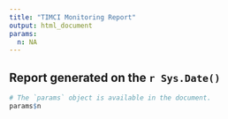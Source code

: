 ```yaml
---
title: "TIMCI Monitoring Report"
output: html_document
params:
  n: NA
---
```


## Report generated on the `r Sys.Date()`

```r
# The `params` object is available in the document.
params$n
```